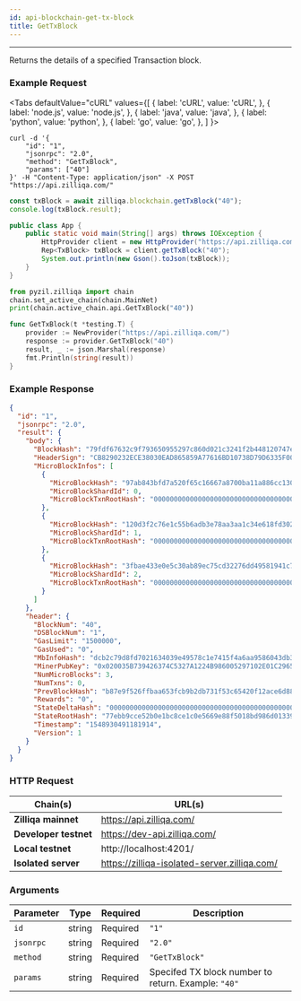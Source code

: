 ```yaml
---
id: api-blockchain-get-tx-block
title: GetTxBlock
---
```


---
Returns the details of a specified Transaction block.

### Example Request



<Tabs
  defaultValue="cURL"
  values={[
    { label: 'cURL', value: 'cURL', },
    { label: 'node.js', value: 'node.js', },
    { label: 'java', value: 'java', },
    { label: 'python', value: 'python', },
    { label: 'go', value: 'go', },
  ]
}>

<TabItem value="cURL">

```shell
curl -d '{
    "id": "1",
    "jsonrpc": "2.0",
    "method": "GetTxBlock",
    "params": ["40"]
}' -H "Content-Type: application/json" -X POST "https://api.zilliqa.com/"
```
</TabItem>
<TabItem value="node.js">

```js
const txBlock = await zilliqa.blockchain.getTxBlock("40");
console.log(txBlock.result);
```
</TabItem>
<TabItem value="java">

```java
public class App {
    public static void main(String[] args) throws IOException {
        HttpProvider client = new HttpProvider("https://api.zilliqa.com/");
        Rep<TxBlock> txBlock = client.getTxBlock("40");
        System.out.println(new Gson().toJson(txBlock));
    }
}
```
</TabItem>
<TabItem value="python">

```python
from pyzil.zilliqa import chain
chain.set_active_chain(chain.MainNet)
print(chain.active_chain.api.GetTxBlock("40"))
```
</TabItem>

<TabItem value="go">

```go
func GetTxBlock(t *testing.T) {
	provider := NewProvider("https://api.zilliqa.com/")
	response := provider.GetTxBlock("40")
	result, _ := json.Marshal(response)
	fmt.Println(string(result))
}
```
</TabItem>
</Tabs>


### Example Response


```json
{
  "id": "1",
  "jsonrpc": "2.0",
  "result": {
    "body": {
      "BlockHash": "79fdf67632c9f793650955297c860d021c3241f2b448120747ee8fe502c03e54",
      "HeaderSign": "CB8290232ECE38030EAD865859A77616BD10738D79D6335F003427C6118C1CBFEC94D33183A73D5E8877361582748D2EEC895722066D390E79119B8E2DC3411D",
      "MicroBlockInfos": [
        {
          "MicroBlockHash": "97ab843bfd7a520f65c16667a8700ba11a886cc130254258e155d48be3ee3fb5",
          "MicroBlockShardId": 0,
          "MicroBlockTxnRootHash": "0000000000000000000000000000000000000000000000000000000000000000"
        },
        {
          "MicroBlockHash": "120d3f2c76e1c55b6adb3e78aa3aa1c34e618fd3023069420dd1dcd79689cd50",
          "MicroBlockShardId": 1,
          "MicroBlockTxnRootHash": "0000000000000000000000000000000000000000000000000000000000000000"
        },
        {
          "MicroBlockHash": "3fbae433e0e5c30ab89ec75cd32276dd49581941c7d0fc318503ca55693a9aed",
          "MicroBlockShardId": 2,
          "MicroBlockTxnRootHash": "0000000000000000000000000000000000000000000000000000000000000000"
        }
      ]
    },
    "header": {
      "BlockNum": "40",
      "DSBlockNum": "1",
      "GasLimit": "1500000",
      "GasUsed": "0",
      "MbInfoHash": "dcb2c79d8fd7021634039e49578c1e7415f4a6aa9586043db3f488a34e6846ff",
      "MinerPubKey": "0x020035B739426374C5327A1224B986005297102E01C29656B8B086BF4B352C6CA9",
      "NumMicroBlocks": 3,
      "NumTxns": 0,
      "PrevBlockHash": "b87e9f526ffbaa653fcb9b2db731f53c65420f12ace6d88bd2753f816650bdb5",
      "Rewards": "0",
      "StateDeltaHash": "0000000000000000000000000000000000000000000000000000000000000000",
      "StateRootHash": "77ebb9cce52b0e1bc8ce1c0e5669e88f5018bd986d01339960ba07882b63ed79",
      "Timestamp": "1548930491181914",
      "Version": 1
    }
  }
}
```

### HTTP Request

| Chain(s)              | URL(s)                       |
| --------------------- | ---------------------------- |
| **Zilliqa mainnet**   | https://api.zilliqa.com/     |
| **Developer testnet** | https://dev-api.zilliqa.com/ |
| **Local testnet**     | http://localhost:4201/       |
| **Isolated server**   | https://zilliqa-isolated-server.zilliqa.com/       |

### Arguments

| Parameter | Type   | Required | Description                                         |
| --------- | ------ | -------- | --------------------------------------------------- |
| `id`      | string | Required | `"1"`                                               |
| `jsonrpc` | string | Required | `"2.0"`                                             |
| `method`  | string | Required | `"GetTxBlock"`                                      |
| `params`  | string | Required | Specifed TX block number to return. Example: `"40"` |